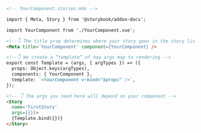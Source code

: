 ```md
<!-- YourComponent.stories.mdx -->

import { Meta, Story } from '@storybook/addon-docs';

import YourComponent from './YourComponent.vue';

<!--👇 The title prop determines where your story goes in the story list -->
<Meta title='YourComponent' component={YourComponent} />

<!--👇 We create a “template” of how args map to rendering -->
export const Template = (args, { argTypes }) => ({
  props: Object.keys(argTypes),
  components: { YourComponent },
  template: `<YourComponent v-bind="$props" />`,
});

<!-- 👇 The args you need here will depend on your component -->
<Story
  name='FirstStory'
  args={{}}>
  {Template.bind({})}
</Story>
```